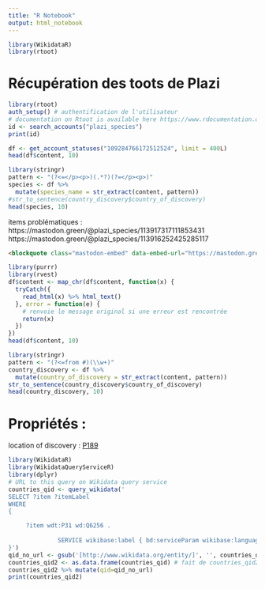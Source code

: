 ```yaml
---
title: "R Notebook"
output: html_notebook
---
```


```r
library(WikidataR)
library(rtoot)

```

# Récupération des toots de Plazi 

```r
library(rtoot)
auth_setup() # authentification de l'utilisateur
# documentation on Rtoot is available here https://www.rdocumentation.org/packages/rtoot/versions/0.3.4
id <- search_accounts("plazi_species")
print(id)
```

```r
df <- get_account_statuses("109284766172512524", limit = 400L)
head(df$content, 10)
```

```r
library(stringr)
pattern <- "(?<=</p><p>)(.*?)(?=</p><p>)"
species <- df %>%
  mutate(species_name = str_extract(content, pattern))  
#str_to_sentence(country_discovery$country_of_discovery)
head(species, 10)
```


items problématiques : 
https://mastodon.green/@plazi_species/113917317111853431
https://mastodon.green/@plazi_species/113916252425285117

```html
<blockquote class="mastodon-embed" data-embed-url="https://mastodon.green/@plazi_species/113916252425285117/embed" style="background: #FCF8FF; border-radius: 8px; border: 1px solid #C9C4DA; margin: 0; max-width: 540px; min-width: 270px; overflow: hidden; padding: 0;"> <a href="https://mastodon.green/@plazi_species/113916252425285117" target="_blank" style="align-items: center; color: #1C1A25; display: flex; flex-direction: column; font-family: system-ui, -apple-system, BlinkMacSystemFont, 'Segoe UI', Oxygen, Ubuntu, Cantarell, 'Fira Sans', 'Droid Sans', 'Helvetica Neue', Roboto, sans-serif; font-size: 14px; justify-content: center; letter-spacing: 0.25px; line-height: 20px; padding: 24px; text-decoration: none;"> <svg xmlns="http://www.w3.org/2000/svg" xmlns:xlink="http://www.w3.org/1999/xlink" width="32" height="32" viewBox="0 0 79 75"><path d="M74.7135 16.6043C73.6199 8.54587 66.5351 2.19527 58.1366 0.964691C56.7196 0.756754 51.351 0 38.9148 0H38.822C26.3824 0 23.7135 0.756754 22.2966 0.964691C14.1319 2.16118 6.67571 7.86752 4.86669 16.0214C3.99657 20.0369 3.90371 24.4888 4.06535 28.5726C4.29578 34.4289 4.34049 40.275 4.877 46.1075C5.24791 49.9817 5.89495 53.8251 6.81328 57.6088C8.53288 64.5968 15.4938 70.4122 22.3138 72.7848C29.6155 75.259 37.468 75.6697 44.9919 73.971C45.8196 73.7801 46.6381 73.5586 47.4475 73.3063C49.2737 72.7302 51.4164 72.086 52.9915 70.9542C53.0131 70.9384 53.0308 70.9178 53.0433 70.8942C53.0558 70.8706 53.0628 70.8445 53.0637 70.8179V65.1661C53.0634 65.1412 53.0574 65.1167 53.0462 65.0944C53.035 65.0721 53.0189 65.0525 52.9992 65.0371C52.9794 65.0218 52.9564 65.011 52.9318 65.0056C52.9073 65.0002 52.8819 65.0003 52.8574 65.0059C48.0369 66.1472 43.0971 66.7193 38.141 66.7103C29.6118 66.7103 27.3178 62.6981 26.6609 61.0278C26.1329 59.5842 25.7976 58.0784 25.6636 56.5486C25.6622 56.5229 25.667 56.4973 25.6775 56.4738C25.688 56.4502 25.7039 56.4295 25.724 56.4132C25.7441 56.397 25.7678 56.3856 25.7931 56.3801C25.8185 56.3746 25.8448 56.3751 25.8699 56.3816C30.6101 57.5151 35.4693 58.0873 40.3455 58.086C41.5183 58.086 42.6876 58.086 43.8604 58.0553C48.7647 57.919 53.9339 57.6701 58.7591 56.7361C58.8794 56.7123 58.9998 56.6918 59.103 56.6611C66.7139 55.2124 73.9569 50.665 74.6929 39.1501C74.7204 38.6967 74.7892 34.4016 74.7892 33.9312C74.7926 32.3325 75.3085 22.5901 74.7135 16.6043ZM62.9996 45.3371H54.9966V25.9069C54.9966 21.8163 53.277 19.7302 49.7793 19.7302C45.9343 19.7302 44.0083 22.1981 44.0083 27.0727V37.7082H36.0534V27.0727C36.0534 22.1981 34.124 19.7302 30.279 19.7302C26.8019 19.7302 25.0651 21.8163 25.0617 25.9069V45.3371H17.0656V25.3172C17.0656 21.2266 18.1191 17.9769 20.2262 15.568C22.3998 13.1648 25.2509 11.9308 28.7898 11.9308C32.8859 11.9308 35.9812 13.492 38.0447 16.6111L40.036 19.9245L42.0308 16.6111C44.0943 13.492 47.1896 11.9308 51.2788 11.9308C54.8143 11.9308 57.6654 13.1648 59.8459 15.568C61.9529 17.9746 63.0065 21.2243 63.0065 25.3172L62.9996 45.3371Z" fill="currentColor"/></svg> <div style="color: #787588; margin-top: 16px;">Post by @plazi_species@mastodon.green</div> <div style="font-weight: 500;">View on Mastodon</div> </a> </blockquote> <script data-allowed-prefixes="https://mastodon.green/" async src="https://mastodon.green/embed.js"></script>
```



```r
library(purrr)
library(rvest)
df$content <- map_chr(df$content, function(x) {
  tryCatch({
    read_html(x) %>% html_text()
  }, error = function(e) {
    # renvoie le message original si une erreur est rencontrée
    return(x)
  })
})
head(df$content, 10)
```

```r
library(stringr)
pattern <- "(?<=from #)(\\w+)"
country_discovery <- df %>%
  mutate(country_of_discovery = str_extract(content, pattern))  
str_to_sentence(country_discovery$country_of_discovery)
head(country_discovery, 10)
```



# Propriétés : 

location of discovery : [P189](https://www.wikidata.org/wiki/Property:P189)





```r
library(WikidataR)
library(WikidataQueryServiceR)
library(dplyr)
# URL to this query on Wikidata query service
countries_qid <- query_wikidata('
SELECT ?item ?itemLabel 
WHERE
{

     ?item wdt:P31 wd:Q6256 .
           
              SERVICE wikibase:label { bd:serviceParam wikibase:language "en". }
}')
qid_no_url <- gsub('[http://www.wikidata.org/entity/]', '', countries_qid$item) # extrait le qid de la colonne item et ajoute une colonne au tableau des pays
countries_qid2 <- as.data.frame(countries_qid) # fait de countries_qid2 un dataframe afin que mutate puisse fonctionner (ligne suivante)
countries_qid2 %>% mutate(qid=qid_no_url)
print(countries_qid2)
```


